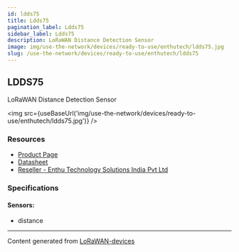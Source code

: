 ```yaml
---
id: ldds75
title: Ldds75
pagination_label: Ldds75
sidebar_label: Ldds75
description: LoRaWAN Distance Detection Sensor
image: img/use-the-network/devices/ready-to-use/enthutech/ldds75.jpg
slug: /use-the-network/devices/ready-to-use/enthutech/ldds75
---
```



## LDDS75

LoRaWAN Distance Detection Sensor

<img src={useBaseUrl('img/use-the-network/devices/ready-to-use/enthutech/ldds75.jpg')} />

### Resources

- [Product Page](http://www.dragino.com/products/lora-lorawan-end-node/item/161-ldds75.html)
- [Datasheet](http://www.dragino.com/downloads/index.php?dir=LoRa_End_Node/LDDS75/)
- [Reseller - Enthu Technology Solutions India Pvt Ltd](https://www.enthutech.in/zh_HK/shop/category/lora-devices-2)

### Specifications

#### Sensors:

- distance

---

Content generated from [LoRaWAN-devices](https://github.com/TheThingsNetwork/lorawan-devices)
